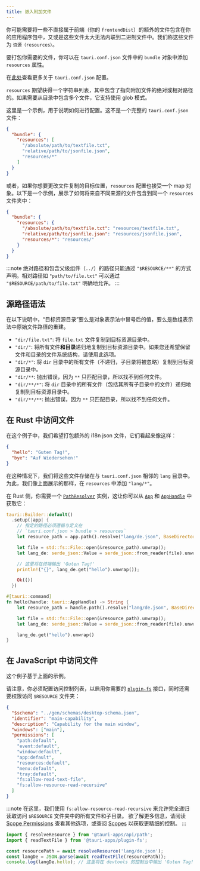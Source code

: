 ```yaml
---
title: 嵌入附加文件
---
```


你可能需要将一些不直接属于前端（你的 `frontendDist`）的额外的文件包含在你的应用程序包中，又或是这些文件太大无法内联到二进制文件中。我们称这些文件为 `资源（resources）`。

要打包你需要的文件，你可以在 `tauri.conf.json` 文件中的 `bundle` 对象中添加 `resources` 属性。

在[此处][tauri.bundle]查看更多关于 `tauri.conf.json` 配置。

`resources` 期望获得一个字符串列表，其中包含了指向附加文件的绝对或相对路径的。如果需要从目录中包含多个文件，它支持使用 glob 模式。

这里是一个示例，用于说明如何进行配置。这不是一个完整的 `tauri.conf.json` 文件：

```json title=tauri.conf.json
{
  "bundle": {
    "resources": [
      "/absolute/path/to/textfile.txt",
      "relative/path/to/jsonfile.json",
      "resources/*"
    ]
  }
}
```

或者，如果你想要更改文件复制的目标位置，`resources` 配置也接受一个 map 对象。以下是一个示例，展示了如何将来自不同来源的文件包含到同一个 `resources` 文件夹中：

```json title=tauri.conf.json
{
  "bundle": {
    "resources": {
      "/absolute/path/to/textfile.txt": "resources/textfile.txt",
      "relative/path/to/jsonfile.json": "resources/jsonfile.json",
      "resources/*": "resources/"
    }
  }
}
```

:::note
绝对路径和包含父级组件（`../`）的路径只能通过 `"$RESOURCE/**"` 的方式声明。相对路径如 `"path/to/file.txt"` 可以通过 `"$RESOURCE/path/to/file.txt"` 明确地允许。
:::

## 源路径语法

在以下说明中，“目标资源目录”要么是对象表示法中冒号后的值，要么是数组表示法中原始文件路径的重建。

- `"dir/file.txt"`: 将 `file.txt` 文件复制到目标资源目录中。
- `"dir/"`: 将所有文件**和目录**递归地复制到目标资源目录中。如果您还希望保留文件和目录的文件系统结构，请使用此选项。
- `"dir/*"`: 将 `dir` 目录中的所有文件（不递归，子目录将被忽略）复制到目标资源目录中。
- `"dir/**`: 抛出错误，因为 `**` 只匹配目录，所以找不到任何文件。
- `"dir/**/*"`: 将 `dir` 目录中的所有文件（包括其所有子目录中的文件）递归地复制到目标资源目录中。
- `"dir/**/**`: 抛出错误，因为 `**` 只匹配目录，所以找不到任何文件。

## 在 Rust 中访问文件

在这个例子中，我们希望打包额外的 i18n json 文件，它们看起来像这样：

```json title=de.json
{
  "hello": "Guten Tag!",
  "bye": "Auf Wiedersehen!"
}
```

在这种情况下，我们将这些文件存储在与 `tauri.conf.json` 相邻的 `lang` 目录中。
为此，我们像上面展示的那样，在 `resources` 中添加 `"lang/*"`。

在 Rust 侧，你需要一个 [`PathResolver`] 实例，这让你可以从 [`App`] 和 [`AppHandle`] 中获取它：

```rust
tauri::Builder::default()
  .setup(|app| {
    // 指定的路径必须遵循与定义在
    // `tauri.conf.json > bundle > resources`
    let resource_path = app.path().resolve("lang/de.json", BaseDirectory::Resource)?;

    let file = std::fs::File::open(&resource_path).unwrap();
    let lang_de: serde_json::Value = serde_json::from_reader(file).unwrap();

    // 这里将在终端输出 'Guten Tag!'
    println!("{}", lang_de.get("hello").unwrap());

    Ok(())
  })
```

```rust
#[tauri::command]
fn hello(handle: tauri::AppHandle) -> String {
    let resource_path = handle.path().resolve("lang/de.json", BaseDirectory::Resource)?;

    let file = std::fs::File::open(&resource_path).unwrap();
    let lang_de: serde_json::Value = serde_json::from_reader(file).unwrap();

    lang_de.get("hello").unwrap()
}
```

## 在 JavaScript 中访问文件

这个例子基于上面的示例。

请注意，你必须配置访问控制列表，以启用你需要的 [`plugin-fs`] 接口，同时还需要权限访问 `$RESOURCE` 文件夹：

```json title=src-tauri/capabilities/default.json ins={14-15}
{
  "$schema": "../gen/schemas/desktop-schema.json",
  "identifier": "main-capability",
  "description": "Capability for the main window",
  "windows": ["main"],
  "permissions": [
    "path:default",
    "event:default",
    "window:default",
    "app:default",
    "resources:default",
    "menu:default",
    "tray:default",
    "fs:allow-read-text-file",
    "fs:allow-resource-read-recursive"
  ]
}
```

:::note
在这里，我们使用 `fs:allow-resource-read-recursive` 来允许完全递归读取访问 `$RESOURCE` 文件夹中的所有文件和子目录。
欲了解更多信息，请阅读 [Scope Permissions] 查看其他选项，或查阅 [Scopes] 以获取更精细的控制。
:::

```javascript
import { resolveResource } from '@tauri-apps/api/path';
import { readTextFile } from '@tauri-apps/plugin-fs';

const resourcePath = await resolveResource('lang/de.json');
const langDe = JSON.parse(await readTextFile(resourcePath));
console.log(langDe.hello); // 这里将在 devtools 的控制台中输出 'Guten Tag!'
```

[tauri.bundle]: /reference/config/#bundleconfig
[`pathresolver`]: https://docs.rs/tauri/latest/tauri/path/struct.PathResolver.html
[`app`]: https://docs.rs/tauri/latest/tauri/struct.App.html
[`apphandle`]: https://docs.rs/tauri/latest/tauri/struct.AppHandle.html
[`plugin-fs`]: /reference/javascript/fs/
[Scope Permissions]: /plugin/file-system/#scopes
[scopes]: /plugin/file-system/#scopes
